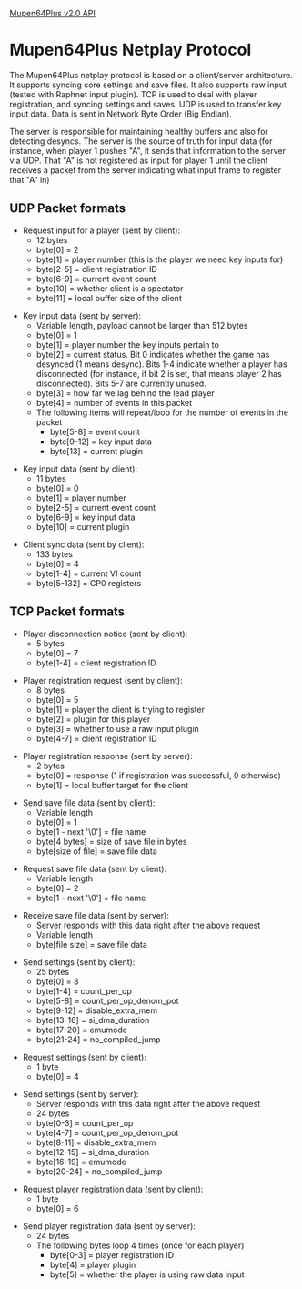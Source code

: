 [[Mupen64Plus v2.0 Core API v1.0|Mupen64Plus v2.0 API]]

= Mupen64Plus Netplay Protocol =

The Mupen64Plus netplay protocol is based on a client/server architecture. It supports syncing core settings and save files. It also supports raw input (tested with Raphnet input plugin).
TCP is used to deal with player registration, and syncing settings and saves.
UDP is used to transfer key input data.
Data is sent in Network Byte Order (Big Endian).

The server is responsible for maintaining healthy buffers and also for detecting desyncs. The server is the source of truth for input data (for instance, when player 1 pushes "A", it sends that information to the server via UDP. That "A" is not registered as input for player 1 until the client receives a packet from the server indicating what input frame to register that "A" in)

== UDP Packet formats ==
* Request input for a player (sent by client):
** 12 bytes
** byte[0] = 2
** byte[1] = player number (this is the player we need key inputs for)
** byte[2-5] = client registration ID
** byte[6-9] = current event count
** byte[10] = whether client is a spectator
** byte[11] = local buffer size of the client

* Key input data (sent by server):
** Variable length, payload cannot be larger than 512 bytes
** byte[0] = 1
** byte[1] = player number the key inputs pertain to
** byte[2] = current status. Bit 0 indicates whether the game has desynced (1 means desync). Bits 1-4 indicate whether a player has disconnected (for instance, if bit 2 is set, that means player 2 has disconnected). Bits 5-7 are currently unused.
** byte[3] = how far we lag behind the lead player
** byte[4] = number of events in this packet
** The following items will repeat/loop for the number of events in the packet
*** byte[5-8] = event count
*** byte[9-12] = key input data
*** byte[13] = current plugin

* Key input data (sent by client):
** 11 bytes
** byte[0] = 0
** byte[1] = player number
** byte[2-5] = current event count
** byte[6-9] = key input data
** byte[10] = current plugin

* Client sync data (sent by client):
** 133 bytes
** byte[0] = 4
** byte[1-4] = current VI count
** byte[5-132] = CP0 registers

== TCP Packet formats ==
* Player disconnection notice (sent by client):
** 5 bytes
** byte[0] = 7
** byte[1-4] = client registration ID

* Player registration request (sent by client):
** 8 bytes
** byte[0] = 5
** byte[1] = player the client is trying to register
** byte[2] = plugin for this player
** byte[3] = whether to use a raw input plugin
** byte[4-7] = client registration ID

* Player registration response (sent by server):
** 2 bytes
** byte[0] = response (1 if registration was successful, 0 otherwise)
** byte[1] = local buffer target for the client

* Send save file data (sent by client):
** Variable length
** byte[0] = 1
** byte[1 - next '\0'] = file name
** byte[4 bytes] = size of save file in bytes
** byte[size of file] = save file data

* Request save file data (sent by client):
** Variable length
** byte[0] = 2
** byte[1 - next '\0'] = file name

* Receive save file data (sent by server):
** Server responds with this data right after the above request
** Variable length
** byte[file size] = save file data

* Send settings (sent by client):
** 25 bytes
** byte[0] = 3
** byte[1-4] = count_per_op
** byte[5-8] = count_per_op_denom_pot
** byte[9-12] = disable_extra_mem
** byte[13-16] = si_dma_duration
** byte[17-20] = emumode
** byte[21-24] =  no_compiled_jump

* Request settings (sent by client):
** 1 byte
** byte[0] = 4

* Send settings (sent by server):
** Server responds with this data right after the above request
** 24 bytes
** byte[0-3] = count_per_op
** byte[4-7] = count_per_op_denom_pot
** byte[8-11] = disable_extra_mem
** byte[12-15] = si_dma_duration
** byte[16-19] = emumode
** byte[20-24] = no_compiled_jump

* Request player registration data (sent by client):
** 1 byte
** byte[0] = 6

* Send player registration data (sent by server):
** 24 bytes
** The following bytes loop 4 times (once for each player)
*** byte[0-3] = player registration ID
*** byte[4] = player plugin
*** byte[5] = whether the player is using raw data input


